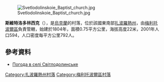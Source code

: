 {{coord|47|4|51|N|35|30|32|E|scale:100000|display=title}}

[[Image:Svetlodolinskoie_Baptist_church.jpg|right]]

'''斯維特洛多林西克'''（{{lang-uk|Світлодолинське}}），是[[烏克蘭|烏克蘭]]的村落，位於該國東南部[[扎波羅熱州|扎波羅熱州]]，由[[梅利托波爾區|梅利托波爾區]]負責管轄，始建於1804年，面積0.75平方公里，海拔高度22米，2001年人口594，人口密度每平方公里792人。

==參考資料==
* [http://weather.in.ua/ua/zaporozhskaja/23448 Погода в селі Світлодолинське] {{Wayback|url=http://weather.in.ua/ua/zaporozhskaja/23448 |date=20111220160630 }}

[[Category:扎波羅熱州村落|Category:扎波羅熱州村落]]
[[Category:梅利托波爾區村落|Category:梅利托波爾區村落]]


{{Zaporizhia-geo-stub}}